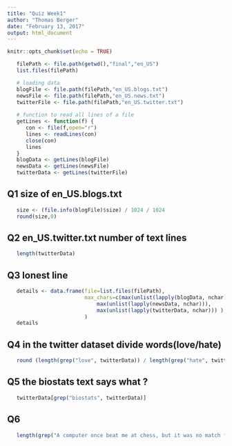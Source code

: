 ```yaml
---
title: "Quiz Week1"
author: "Thomas Berger"
date: "February 13, 2017"
output: html_document
---
```


```r
knitr::opts_chunk$set(echo = TRUE)
```

```r
   filePath <- file.path(getwd(),"final","en_US")
   list.files(filePath)

   # loading data
   blogFile <- file.path(filePath,"en_US.blogs.txt")
   newsFile <- file.path(filePath,"en_US.news.txt")
   twitterFile <- file.path(filePath,"en_US.twitter.txt")
   
   # function to read all lines of a file
   getLines <- function(f) {
      con <- file(f,open="r")
      lines <- readLines(con)
      close(con)
      lines
   }
   blogData <- getLines(blogFile)
   newsData <- getLines(newsFile)
   twitterData <- getLines(twitterFile)
```

## Q1 size of en_US.blogs.txt

```r
   size <- (file.info(blogFile)$size) / 1024 / 1024
   round(size,0)
```

## Q2 en_US.twitter.txt number of text lines

```r
   length(twitterData)
```

## Q3 lonest line

```r
   details <- data.frame(file=list.files(filePath),
                         max_chars=c(max(unlist(lapply(blogData, nchar))),
                             max(unlist(lapply(newsData, nchar))),
                             max(unlist(lapply(twitterData, nchar))) )
                         )
   details
```

## Q4 in the twitter dataset divide words(love/hate)

```r
   round (length(grep("love", twitterData)) / length(grep("hate", twitterData)),0)
```

## Q5 the biostats text says what ?

```r
   twitterData[grep("biostats", twitterData)]
```

## Q6

```r
   length(grep("A computer once beat me at chess, but it was no match for me at kickboxing", twitterData))
```

